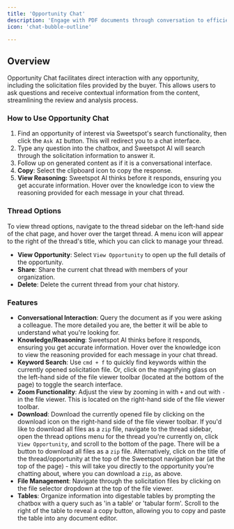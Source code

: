 ```yaml
---
title: 'Opportunity Chat'
description: 'Engage with PDF documents through conversation to efficiently query and understand content.'
icon: 'chat-bubble-outline'

---
```


## Overview
Opportunity Chat facilitates direct interaction with any opportunity, including the solicitation files provided by the buyer. This allows users to ask questions and receive contextual information from the content, streamlining the review and analysis process.

### How to Use Opportunity Chat
1. Find an opportunity of interest via Sweetspot's search functionality, then click the `Ask AI` button. This will redirect you to a chat interface.
2. Type any question into the chatbox, and Sweetspot AI will search through the solicitation information to answer it.
3. Follow up on generated content as if it is a conversational interface.
4. **Copy**: Select the clipboard icon to copy the response.
5. **View Reasoning:** Sweetspot AI thinks before it responds, ensuring you get accurate information. Hover over the knowledge icon to view the reasoning provided for each message in your chat thread.

### Thread Options 
To view thread options, navigate to the thread sidebar on the left-hand side of the chat page, and hover over the target thread. A menu icon will 
appear to the right of the thread's title, which you can click to manage your thread.
- **View Opportunity**: Select `View Opportunity` to open up the full details of the opportunity.
- **Share**: Share the current chat thread with members of your organization.
- **Delete**: Delete the current thread from your chat history.

### Features
- **Conversational Interaction**: Query the document as if you were asking a colleague. The more detailed you are, the better it will be able to understand what you're looking for.
- **Knowledge/Reasoning**: Sweetspot AI thinks before it responds, ensuring you get accurate information. Hover over the knowledge icon to view the reasoning provided for each message in your chat thread.
- **Keyword Search**: Use `cmd + f` to quickly find keywords within the currently opened solicitation file. Or, click on the magnifying glass on the left-hand side of the file viewer toolbar (located at the bottom of the page) to toggle the search interface.
- **Zoom Functionality**: Adjust the view by zooming in with `+` and out with `-` in the file viewer. This is located on the right-hand side of the file viewer toolbar.
- **Download**: Download the currently opened file by clicking on the download icon on the right-hand side of the file viewer toolbar. If you'd like to download all files as a `zip` file, navigate to the thread sidebar, open the thread options menu for the thread you're currently on, click `View Opportunity`, and scroll to the bottom of the page. There will be a button to download all files as a `zip` file. Alternatively, click on the title of the thread/opportunity at the top of the Sweetspot navigation bar (at the top of the page) - this will take you directly to the opportunity you're chatting about, where you can download a `zip`, as above.
- **File Management**: Navigate through the solicitation files by clicking on the file selector dropdown at the top of the file viewer.
- **Tables**: Organize information into digestable tables by prompting the chatbox with a query such as 'in a table' or 'tabular form'. Scroll to the right of the table to reveal a copy button, allowing you to copy and paste the table into any document editor.
